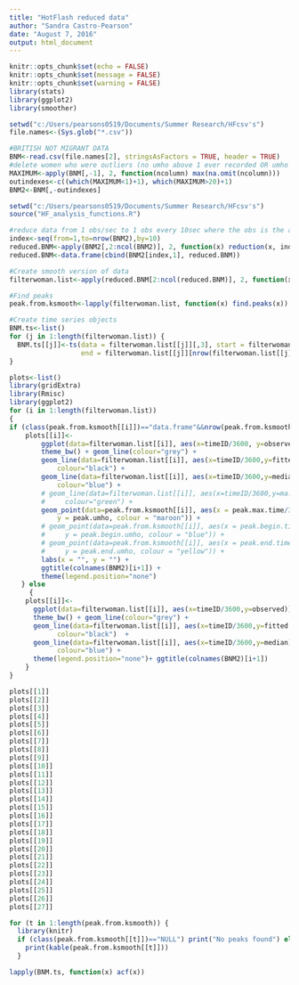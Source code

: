 ---
title: "HotFlash reduced data"
author: "Sandra Castro-Pearson"
date: "August 7, 2016"
output: html_document
---

```{r setup_dataload, include=FALSE, cache=TRUE}
knitr::opts_chunk$set(echo = FALSE)
knitr::opts_chunk$set(message = FALSE)
knitr::opts_chunk$set(warning = FALSE)
library(stats)
library(ggplot2)
library(smoother)

setwd("c:/Users/pearsons0519/Documents/Summer Research/HFcsv's")
file.names<-(Sys.glob("*.csv"))

#BRITISH NOT MIGRANT DATA
BNM<-read.csv(file.names[2], stringsAsFactors = TRUE, header = TRUE)
#delete women who were outliers (no umho above 1 ever recorded OR umho above 20 issues)
MAXIMUM<-apply(BNM[,-1], 2, function(ncolumn) max(na.omit(ncolumn)))
outindexes<-c((which(MAXIMUM<1)+1), which(MAXIMUM>20)+1)
BNM2<-BNM[,-outindexes]
```

```{r run_fcts_on_data, echo = FALSE, message = FALSE, warning = FALSE, fig.height=3}
setwd("c:/Users/pearsons0519/Documents/Summer Research/HFcsv's")
source("HF_analysis_functions.R")

#reduce data from 1 obs/sec to 1 obs every 10sec where the obs is the average of 10sec
index<-seq(from=1,to=nrow(BNM2),by=10)
reduced.BNM<-apply(BNM2[,2:ncol(BNM2)], 2, function(x) reduction(x, index))
reduced.BNM<-data.frame(cbind(BNM2[index,1], reduced.BNM))

#Create smooth version of data
filterwoman.list<-apply(reduced.BNM[2:ncol(reduced.BNM)], 2, function(x) get.smooth(reduced.BNM[,1],x))

#Find peaks
peak.from.ksmooth<-lapply(filterwoman.list, function(x) find.peaks(x))

#Create time series objects
BNM.ts<-list()
for (j in 1:length(filterwoman.list)) {
  BNM.ts[[j]]<-ts(data = filterwoman.list[[j]][,3], start = filterwoman.list[[j]][1,1],
                  end = filterwoman.list[[j]][nrow(filterwoman.list[[j]]),1])
}

```


```{r setup_plots, echo = FALSE, message = FALSE, warning = FALSE, fig.height=6}
plots<-list()
library(gridExtra)
library(Rmisc)
library(ggplot2)
for (i in 1:length(filterwoman.list)) 
{
if (class(peak.from.ksmooth[[i]])=="data.frame"&&nrow(peak.from.ksmooth[[i]])) {
    plots[[i]]<-
        ggplot(data=filterwoman.list[[i]], aes(x=timeID/3600, y=observed)) +
        theme_bw() + geom_line(colour="grey") +
        geom_line(data=filterwoman.list[[i]], aes(x=timeID/3600,y=fitted.normal),
            colour="black") +
        geom_line(data=filterwoman.list[[i]], aes(x=timeID/3600,y=median),
            colour="blue") +      
        # geom_line(data=filterwoman.list[[i]], aes(x=timeID/3600,y=ma.flat),
        #     colour="green") +
        geom_point(data=peak.from.ksmooth[[i]], aes(x = peak.max.time/3600,
            y = peak.umho, colour = "maroon")) +
        # geom_point(data=peak.from.ksmooth[[i]], aes(x = peak.begin.time/3600,
        #     y = peak.begin.umho, colour = "blue")) +
        # geom_point(data=peak.from.ksmooth[[i]], aes(x = peak.end.time/3600,
        #     y = peak.end.umho, colour = "yellow")) +
        labs(x = "", y = "") +
        ggtitle(colnames(BNM2)[i+1]) +
        theme(legend.position="none")
   } else
     {
    plots[[i]]<-
      ggplot(data=filterwoman.list[[i]], aes(x=timeID/3600,y=observed)) + 
      theme_bw() + geom_line(colour="grey") + 
      geom_line(data=filterwoman.list[[i]], aes(x=timeID/3600,y=fitted.normal),
            colour="black")  + 
      geom_line(data=filterwoman.list[[i]], aes(x=timeID/3600,y=median),
            colour="blue") +        
      theme(legend.position="none")+ ggtitle(colnames(BNM2)[i+1])
    }
}
```


```{r output_plots, echo = FALSE, message = FALSE, warning = FALSE, fig.height=2}
plots[[1]]
plots[[2]]
plots[[3]]
plots[[4]]
plots[[5]]
plots[[6]]
plots[[7]]
plots[[8]]
plots[[9]]
plots[[10]]
plots[[11]]
plots[[12]]
plots[[13]]
plots[[14]]
plots[[15]]
plots[[16]]
plots[[17]]
plots[[18]]
plots[[19]]
plots[[20]]
plots[[21]]
plots[[22]]
plots[[23]]
plots[[24]]
plots[[25]]
plots[[26]]
plots[[27]]

for (t in 1:length(peak.from.ksmooth)) {
  library(knitr)
  if (class(peak.from.ksmooth[[t]])=="NULL") print("No peaks found") else 
    print(kable(peak.from.ksmooth[[t]]))
  }
```

```{r autocorrelation_plots, include=FALSE, fig.height=6, fig.width=12}
lapply(BNM.ts, function(x) acf(x))
```